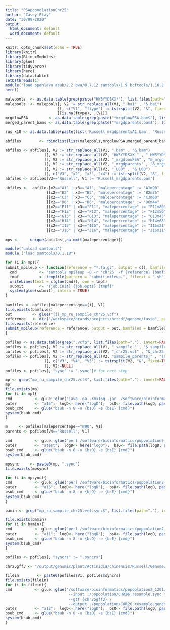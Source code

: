 ```yaml
---
title: "PSApopoolationChr25"
author: "Casey Flay"
date: "30/09/2020"
output:
  html_document: default
  word_document: default
---
```


```r
knitr::opts_chunk$set(echo = TRUE)
library(knitr)
library(RLinuxModules)
library(glue)
library(tidyverse)
library(here)
library(data.table)
setDTthreads(1)
module("load openlava asub/2.2 bwa/0.7.12 samtools/1.9 bcftools/1.10.2 popoolation2 perlbrew/0.76")#old samtools module loaded for popoolation2
here()
```

```r
malepools  <- as.data.table(grep(paste("HW5YYDSXX*"), list.files(path="."), invert=FALSE, value=TRUE))
malepools  <- malepools[, V2 := str_replace_all(V1, ".bai" , "&.bai")             
                       ][, c("V1", "ftype") := tstrsplit(V2, "&", fixed=TRUE)
                       ][is.na(ftype), .(V1)]
mrgdlowPSA         <- as.data.table(grep(paste("*mrgdlowPSA.bam$"), list.files(path="."), invert=FALSE, value=TRUE))
merged_parent_bams <- as.data.table(grep(paste("*mrgdparents.bam$"), list.files(path="."), invert=FALSE, value=TRUE))

rus_x10 <- as.data.table(paste(list('Russell_mrgdparentsA1.bam', 'Russell_mrgdparentsB2.bam', 'Russell_mrgdparentsC3.bam', 'Russell_mrgdparentsD6.bam', 'Russell_mrgdparentsE11.bam', 'Russell_mrgdparentsF12.bam', 'Russell_mrgdparentsG13.bam', 'Russell_mrgdparentsH14.bam', 'Russell_mrgdparentsI15.bam', 'Russell_mrgdparentsJ16.bam')))

abfiles        <- rbindlist(list(malepools,mrgdlowPSA,merged_parent_bams,rus_x10))

abfiles <- abfiles[, V2 := str_replace_all(V1, ".bam" , "&.bam")
                 ][, V2 := str_replace_all(V2, "HW5YYDSXX_" , "	HW5YYDSXX_&")
                 ][, V2 := str_replace_all(V2, "_mrgdlowPSA" , "&_mrgdlowPSA")
                 ][, V2 := str_replace_all(V2, "_mrgdparents" , "&_mrgdparents&")
                 ][, V2 := str_replace_all(V2, "_L00" , "&_L00")                   
                 ][, c("V3", "x2", "x3", "x4") := tstrsplit(V2, "&", fixed=TRUE)]
abfiles <- abfiles[V3=="Russell", V1 := "Russell_mrgdparents.bam"]
  
abfiles <-  abfiles[x2=="A1" | x3=="A1", "malepercentage" := "A1m90"
                  ][x2=="B2" | x3=="B2", "malepercentage" := "B2m75" 
                  ][x2=="C3" | x3=="C3", "malepercentage" := "C3m60"                    
                  ][x2=="D6" | x3=="D6", "malepercentage" := "D6m44"                    
                  ][x2=="E11" | x3=="E11", "malepercentage" := "E11m80"                    
                  ][x2=="F12" | x3=="F12", "malepercentage" := "F12m50"                    
                  ][x2=="G13" | x3=="G13", "malepercentage" := "G13m45"
                  ][x2=="H14" | x3=="H14", "malepercentage" := "H14m68"  
                  ][x2=="I15" | x3=="I15", "malepercentage" := "I15m21"                    
                  ][x2=="J16" | x3=="J16", "malepercentage" := "J16m11"]

mps <-     unique(abfiles[,na.omit(malepercentage)])

```

```r
module("unload samtools")
module ("load samtools/0.1.18")

for (i in mps){
submit_mpileup <- function(reference = "*.fa.gz", output = c(), bamfiles = c(), job.init = "asub", job.opts = "-q normal") {
  cmd          <- "samtools mpileup -B -r 'chr25' -f {reference} {bamfiles} > {out}" 
  tmpf         <- tempfile(pattern = "submit_mileup.", fileext = ".sh")
  writeLines(text = c(glue(cmd)), con = tmpf)
  submit       <- "{job.init} {job.opts} {tmpf}"
  system(glue(submit), intern = TRUE)
}

bamfiles <- abfiles[malepercentage=={i}, V1]
file.exists(bamfiles)
out         <- glue("{i}_mp_ru_sampile_chr25.vcf")
reference   <- dir("/workspace/hrards/projects/hrtcdf/genome/fasta", pattern = ".*\\.gz$", full.names = TRUE)
file.exists(reference)
submit_mpileup(reference = reference, output = out, bamfiles = bamfiles)
}
```

```r
pofiles <- as.data.table(grep(".vcf$", list.files(path="."), invert=FALSE, value=TRUE))
pofiles <- pofiles[, V2 := str_replace_all(V1, "_sampile_" , "&_sampile_")]
pofiles <- pofiles[, V2 := str_replace_all(V2, "_chr25.vcf" , "&_chr25.vcf")]
pofiles <- pofiles[, V2 := str_replace_all(V2, "sampile_parents_" , "sampile_parents_&")
                 ][, c("V3", "V4", "V5") := tstrsplit(V2, "&", fixed=TRUE)
                 ][, V2:=NULL]
pofiles <- pofiles[, "sync" := ".sync"]# for next step
```

```r
mp <- grep("mp_ru_sampile_chr25.vcf$", list.files(path="."), invert=FALSE, value=TRUE)
mp
file.exists(mp)
for (i in mp){
cmd          <- glue::glue("java -ea -Xmx16g -jar  /software/bioinformatics/popoolation2-1201/mpileup2sync.jar --input {i} --output {i}.sync --fastq-type sanger --min-qual 20 --threads 8")
outer        <- "a15";  logD<- here("logD");  bsO<- file.path(logD, paste0(outer,".out")); bsE<- file.path(logD, paste0(outer,".err"))
bsub_cmd     <- glue("bsub -n 8 -o {bsO} -e {bsE} {cmd}")
system(bsub_cmd)
}
```



```r
m     <- pofiles[malepercentage=="m90", V1]
parents <- pofiles[V4=="Russell", V1]

cmd          <- glue::glue("perl /software/bioinformatics/popoolation2-1201/cmh-test.pl --min-count 6 --mincoverage 4 --max-coverage 250 --population {m},{parents} --input smallcmh.sync --output cmhtest.txt")
outer        <- "atest";  logD<- here("logD");  bsO<- file.path(logD, paste0(outer,".out")); bsE<- file.path(logD, paste0(outer,".err"))
bsub_cmd     <- glue("bsub -n 8 -o {bsO} -e {bsE} {cmd}")
system(bsub_cmd)
```

```r
mpsync     <- paste0(mp, ".sync")
file.exists(mpsync)

for (i in mpsync){
cmd          <- glue::glue("perl /software/bioinformatics/popoolation2-1201/snp-frequency-diff.pl --input {i} --output-prefix {i}snp_fd --min-count 6 --min-coverage 50 --max-coverage 200")
outer        <- "a16";  logD<- here("logD");  bsO<- file.path(logD, paste0(outer,".out")); bsE<- file.path(logD, paste0(outer,".err"))
bsub_cmd     <- glue("bsub -n 8 -o {bsO} -e {bsE} {cmd}")
system(bsub_cmd)
}
```

```r
bamin <- grep("mp_ru_sampile_chr25.vcf.sync$", list.files(path="."), invert=FALSE, value=TRUE)

file.exists(bamin)
for (i in bamin){
cmd          <- glue::glue("perl /software/bioinformatics/popoolation2-1201/subsample-synchronized.pl --input {i} --output {i}rs --target-coverage 20 --max-coverage 250 --method withreplace")
outer        <- "a11";  logD<- here("logD");  bsO<- file.path(logD, paste0(outer,".out")); bsE<- file.path(logD, paste0(outer,".err"))
bsub_cmd     <- glue("bsub -n 8 -o {bsO} -e {bsE} {cmd}")
system(bsub_cmd)
}
```
```r
pofiles <- pofiles[, "syncrs" := ".syncrs"]
```

```r
chr25gff3 <- "/output/genomic/plant/Actinidia/chinensis/Russell/Genome/Assembly/V2a/Gene_models/Archive/Russell_V2a.chromosomes.and.unassigned.renamed.has.stops.gff3"

filein        <- paste0(pofiles$V1, pofiles$syncrs)
file.exists(filein)
for (i in filein){
cmd          <- glue::glue("/software/bioinformatics/popoolation2_1201/create-genewise-sync.pl --input {i} --output {i} \
                            --input ./popoolation/CHR26.resample.sync \
                            --gtf {chr25gff3} \
                            --output ./popoolation/CHR26.resample.genes.sync")
outer        <- "a12";  logD<- here("logD");  bsO<- file.path(logD, paste0(outer,".out")); bsE<- file.path(logD, paste0(outer,".err"))
bsub_cmd     <- glue("bsub -n 8 -o {bsO} -e {bsE} {cmd}")
system(bsub_cmd)
}
```
